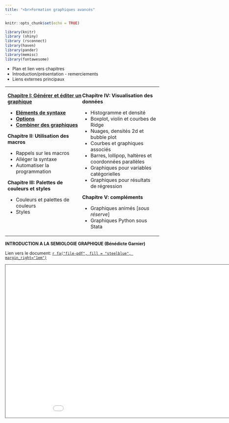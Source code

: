 ---
title: "<br>Formation graphiques avancés"
---

```{r setup, include=FALSE}
knitr::opts_chunk$set(echo = TRUE)

library(knitr)
library (shiny)
library (rsconnect)
library(haven)
library(pander)
library(memisc)
library(fontawesome)
```

<style>
.column-left{
  float: left;
  width: 50%;
  text-align: left;
}
.column-center{
  float: left;
  width: 50%;
  text-align: left;
}
</style>


* Plan et lien vers chapitres
* Introduction/présentation - remerciements
* Liens externes principaux


<table><tr><td>
<div class="column-left">

**[Chapitre I: Générer et éditer un graphique](formation1.html)**  

* [**Eléments de syntaxe**](formation1.html#eléments-de-syntaxe)
* [**Options**](formation1.html#options)
* [**Combiner des graphiques**](formation1.html#combiner-des-graphiques) 


**Chapitre II: Utilisation des macros**  

* Rappels sur les macros
* Alléger la syntaxe
* Automatiser la programmation


**Chapitre III: Palettes de couleurs et styles**  

* Couleurs et palettes de couleurs
* Styles  
<br>

</div>

<div class="column-center">

**Chapitre IV: Visualisation des données**  

* Histogramme et densité
* Boxplot, violin et courbes de Ridge
* Nuages, densités 2d et bubble plot
* Courbes et graphiques associés
* Barres, lollipop, haltères et coordonnées parallèles
* Graphiques pour variables catégorielles
* Graphiques pour résultats de régression  


**Chapitre V: compléments**  

* Graphiques animés [*sous réserve*]
* Graphiques Python sous Stata

</div>
</td></tr></table>



**INTRODUCTION A LA SEMIOLOGIE GRAPHIQUE (Bénédicte Garnier)**  

Lien vers le document: [`r fa("file-pdf", fill = "steelblue", margin_right="1em")`](https://github.com/mthevenin/stata_fr/blob/master/semio_bene/2020.09.14.BGIntro_ppt.pdff)

<iframe src="BGIntro_ppt.pdf" height="500" width="1000" style="border: 1px solid #464646;" allowfullscreen="" allow="autoplay"></iframe>









